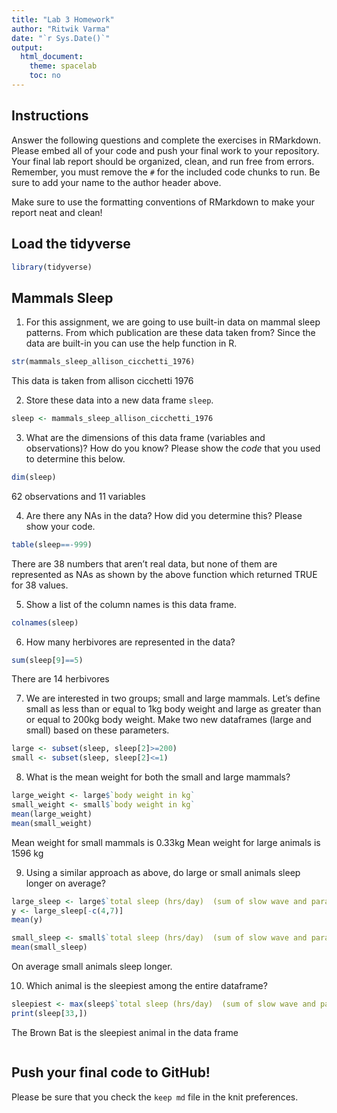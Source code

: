```yaml
---
title: "Lab 3 Homework"
author: "Ritwik Varma"
date: "`r Sys.Date()`"
output:
  html_document:
    theme: spacelab
    toc: no
---
```


## Instructions
Answer the following questions and complete the exercises in RMarkdown. Please embed all of your code and push your final work to your repository. Your final lab report should be organized, clean, and run free from errors. Remember, you must remove the `#` for the included code chunks to run. Be sure to add your name to the author header above.  

Make sure to use the formatting conventions of RMarkdown to make your report neat and clean!  

## Load the tidyverse
```r
library(tidyverse)
```

## Mammals Sleep
1. For this assignment, we are going to use built-in data on mammal sleep patterns. From which publication are these data taken from? Since the data are built-in you can use the help function in R.
```r
str(mammals_sleep_allison_cicchetti_1976)
```
This data is taken from allison cicchetti 1976

2. Store these data into a new data frame `sleep`.
```r
sleep <- mammals_sleep_allison_cicchetti_1976
```

3. What are the dimensions of this data frame (variables and observations)? How do you know? Please show the *code* that you used to determine this below.  
```r
dim(sleep)
```
62 observations and 11 variables 

4. Are there any NAs in the data? How did you determine this? Please show your code.  
```r
table(sleep==-999)
```
There are 38 numbers that aren't real data, but none of them are represented as NAs as shown by the above function which returned TRUE for 38 values. 



5. Show a list of the column names is this data frame.
```r
colnames(sleep)
```

6. How many herbivores are represented in the data?  
```r
sum(sleep[9]==5)
```
There are 14 herbivores 

7. We are interested in two groups; small and large mammals. Let's define small as less than or equal to 1kg body weight and large as greater than or equal to 200kg body weight. Make two new dataframes (large and small) based on these parameters.
```r
large <- subset(sleep, sleep[2]>=200)  
small <- subset(sleep, sleep[2]<=1)
```

8. What is the mean weight for both the small and large mammals?
```r
large_weight <- large$`body weight in kg`
small_weight <- small$`body weight in kg`
mean(large_weight)
mean(small_weight)
```
Mean weight for small mammals is 0.33kg 
Mean weight for large animals is 1596 kg 


9. Using a similar approach as above, do large or small animals sleep longer on average?  
```r
large_sleep <- large$`total sleep (hrs/day)  (sum of slow wave and paradoxical sleep)`
y <- large_sleep[-c(4,7)]
mean(y)
```

```r
small_sleep <- small$`total sleep (hrs/day)  (sum of slow wave and paradoxical sleep)`
mean(small_sleep)

```
On average small animals sleep longer. 


10. Which animal is the sleepiest among the entire dataframe?
```r
sleepiest <- max(sleep$`total sleep (hrs/day)  (sum of slow wave and paradoxical sleep)`)
print(sleep[33,])
```
The Brown Bat is the sleepiest animal in the data frame
```r

```

## Push your final code to GitHub!
Please be sure that you check the `keep md` file in the knit preferences.   